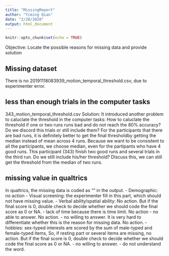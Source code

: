 ```yaml
---
title: "MissingReport"
author: "Yiming Qian"
date: "2/20/2020"
output: html_document
---
```


```r
knitr::opts_chunk$set(echo = TRUE)
```

Objective: Locate the possible reasons for missing data and provide solution

## Missing dataset
There is no 20191118083939_motion_temporal_threshold.csv, due to experimenter error.

## less than enough trials in the computer tasks
343_motion_temporal_threshold.csv
Solution: 
It introduced another problem to caluclate the threshold in the computer tasks: How to caluclate the threshold if one or two runs runs bad and do not reach the 80% accuracy? Do we discord this trials or still include them? For the participants that there are bad runs, it is definitely better to get the final thresholdby getting the median instead of mean across 4 runs. Because we want to be consistent to all the participants, we choose median, even for the partipants who have 4 good runs.
This participant (343) finish two good runs and several trials in the third run. Do we still include his/her threshold? DIscuss this, we can still get the threshold from the median of two runs.

## missing value in qualtrics
In qualtrics, the missing data is coded as "" in the output.
- Demographic: no action
- Visual screening: the experimenter fill in this part, which should not have missing value.
- Verbal ability/spatial ability: No action. But if the final score is 0, double check to decide whether we should code the final score as 0 or NA.
    - lack of time because there is time limit. No action
    - no able to answer. No action. 
    - no willing to answer. It is very hard to differentiate whether this is the reason for missing data. No action. 
- hobbies: sex-typed interests are scored by the sum of male-typed and female-typed items, So, if resting part or several items are missing, no action. But if the final score is 0, double check to decide whether we should code the final score as 0 or NA.
    - no willing to answer. 
    - do not understand the word. 
    


